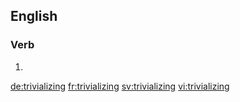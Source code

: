 
==English==

===Verb===
{{head|en}}

# {{present participle of|trivialize|lang=en}}

[[de:trivializing]]
[[fr:trivializing]]
[[sv:trivializing]]
[[vi:trivializing]]